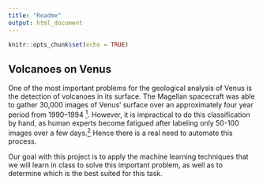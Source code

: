 ---
title: "Readme"
output: html_document
---

```{r setup, include=FALSE}
knitr::opts_chunk$set(echo = TRUE)
```

## Volcanoes on Venus


One of the most important problems for the geological analysis of Venus is the detection of volcanoes in its surface. The Magellan spacecraft was able to gather 30,000 images of Venus' surface over an approximately four year period from 1990--1994 [$^1$](https://archive.ics.uci.edu/ml/datasets/Volcanoes+on+Venus+-+JARtool+experiment). However, it is impractical to do this classification by hand, as human experts become fatigued after labeling only 50-100 images over a few days.[$^2$](https://link.springer.com/content/pdf/10.1023/A:1007400206189.pdf) Hence there is a real need to automate this process. 

Our goal with this project is to apply the machine learning techniques that we will learn in class to solve this important problem, as well as to determine which is the best suited for this task.



